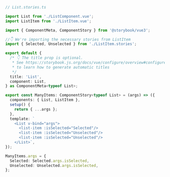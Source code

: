 ```ts
// List.stories.ts

import List from './ListComponent.vue';
import ListItem from './ListItem.vue';

import { ComponentMeta, ComponentStory } from '@storybook/vue3';

//👇 We're importing the necessary stories from ListItem
import { Selected, Unselected } from './ListItem.stories';

export default {
  /* 👇 The title prop is optional.
   * See https://storybook.js.org/docs/vue/configure/overview#configure-story-loading
   * to learn how to generate automatic titles
   */
  title: 'List',
  component: List,
} as ComponentMeta<typeof List>;

export const ManyItems: ComponentStory<typeof List> = (args) => ({
  components: { List, ListItem },
  setup() {
    return { ...args };
  },
  template: `
    <List v-bind="args">
      <list-item :isSelected="Selected"/>
      <list-item :isSelected="Unselected"/>
      <list-item :isSelected="Unselected"/>
    </List>`,
});

ManyItems.args = {
  Selected: Selected.args.isSelected,
  Unselected: Unselected.args.isSelected,
};
```
